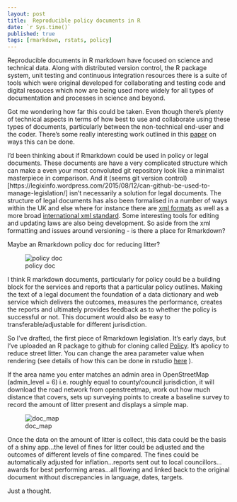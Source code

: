 ```yaml
---
layout: post
title:  Reproducible policy documents in R
date: `r Sys.time()`
published: true
tags: [rmarkdown, rstats, policy]
---
```


Reproducible documents in R markdown have focused on science and technical data. Along with distributed version control, the R package system, unit testing and continuous integration resources there is a suite of tools which were original developed for collaborating and testing code and digital resouces which now are being used more widely for all types of documentation and processes in science and beyond.

Got me wondering how far this could be taken. Even though there's plenty of technical aspects in terms of how best to use and collaborate using these types of documents, particularly between the non-technical end-user and the coder. There's some really interesting work outlined in this [paper](https://www.stat.auckland.ac.nz/~paul/Reports/invert/invert.html) on ways this can be done.

I'd been thinking about if Rmarkdown could be used in policy or legal documents. These documents are have a very complicated structure which can make a even your most convoluted git repository look like a minimalist masterpiece in comparison. And it (seems git version control)[https://legixinfo.wordpress.com/2015/08/12/can-github-be-used-to-manage-legislation/] isn't necessarily a solution for legal documents.  The structure of legal documents has also been formalised in a number of ways within the UK and else where for instance there are [xml formats](http://www.legislation.gov.uk/developer/formats) as well as a more broad [international xml standard](http://www.akomantoso.org/). Some interesting tools for editing and updating laws are also being development. So aside from the xml formatting and issues around versioning - is there a place for Rmarkdown?
 
Maybe an Rmarkdown policy doc for reducing litter?

![policy doc]({{ site.url }}/images/policy_doc.png)
 
I think R markdown documents, particularly for policy could be a building block for the services and reports that a particular policy outlines. Making the text of a legal document the foundation of a data dictionary and web service which delivers the outcomes, measures the performance, creates the reports and ultimately provides feedback as to whether the policy is successful or not. This document would also be easy to transferable/adjustable for different jurisdiction.

So I've drafted, the first piece of Rmarkdown legislation. It's early days, but I've uploaded an R package to github for cloning called [Policy](https://github.com/fozy81/policy). It's apolicy to reduce street litter. You can change the area parameter value when rendering (see details of how this can be done in rstudio [here](http://rmarkdown.rstudio.com/developer_parameterized_reports.html) ). 
 
If the area name you enter matches an admin area in OpenStreetMap (admin_level = 6) i.e. roughly equal to county/council jurisdiction, it will download the road network from openstreetmap, work out how much distance that covers, sets up surveying points to create a baseline survey to record the amount of litter present and displays a simple map.

![doc_map]({{ site.url }}/images/policy_map.png)

Once the data on the amount of litter is collect, this data could be the basis of a shiny app...the level of fines for litter could be adjusted and the outcomes of different levels of fine compared. The fines could be automatically adjusted for inflation...reports sent out to local councillors...awards for best performing areas...all flowing and linked back to the original document without discrepancies in language, dates, targets.

Just a thought.



